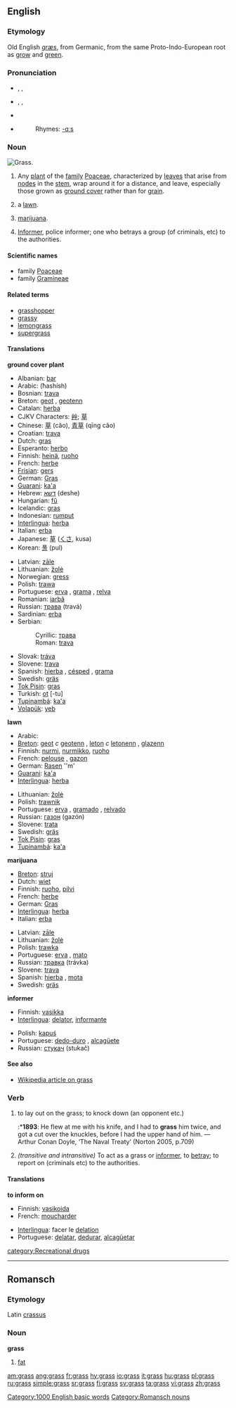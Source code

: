 ==English==

===Etymology===
Old English ''[[græs]]'', from Germanic, from the same Proto-Indo-European root as [[grow]] and [[green]].

===Pronunciation===
*{{AHD|grăs}}, {{IPA|/graːs/}}, {{SAMPA|/grA:s/}} {{italbrac|[[RP]]}}
*{{AHD|grăs}}, {{IPA|/græs/}}, {{SAMPA|/gr{s/}} {{italbrac|US}}
*{{audio|en-uk-grass.ogg|Audio (UK)}}
*{{audio|en-us-grass.ogg|Audio (US)}}
*:Rhymes: [[Rhymes:English:-ɑːs|-ɑːs]]

===Noun===
[[Image:Grass-JW.jpg|thumb|right|Grass.]]
{{en-noun|es|-}}

# {{cattag|countable|uncountable}} Any [[plant]] of the [[family]] [[Poaceae]], characterized by [[leaves]] that arise from [[node]]s in the [[stem]], wrap around it for a distance, and leave, especially those grown as [[ground cover]] rather than for [[grain]]. 
# a [[lawn]].
# {{cattag|slang|uncountable}} [[marijuana]].
# {{slang}} [[Informer]], police informer; one who betrays a group (of criminals, etc) to the authorities.

====Scientific names====
*family [[Poaceae]]
*family [[Gramineae]] {{italbrac|alternative name}}

====Related terms====
*[[grasshopper]]
*[[grassy]]
*[[lemongrass]]
*[[supergrass]]

====Translations====
'''ground cover plant'''
{{top}}
*Albanian: [[bar]] {{m}}
*Arabic: {{ARchar|[[حشيش|حَشيش]]}} (ħashísh)
*Bosnian: [[trava#Bosnian|trava]] {{f}}
*Breton: [[geot]] {{c}}, [[geotenn]] {{f}} {{s}}
*Catalan: [[herba]] {{f}}
*CJKV Characters: [[艸]]; [[草]]
*Chinese: [[草]] (căo), [[青草]] (qīng cǎo)
*Croatian: [[trava]] {{f}}
*Dutch: [[gras]] {{n}}
*Esperanto: [[herbo]]
*Finnish: [[heinä]], [[ruoho]]
*French: [[herbe]] {{f}}
*[[Frisian]]: [[gers]]
*German: [[Gras]] {{n}}
*[[Guarani]]: [[ka'a]]
*Hebrew: [[דשא]] (deshe)
*Hungarian: [[fű]]
*Icelandic: [[gras]]
*Indonesian: [[rumput]]
*[[Interlingua]]: [[herba]]
*Italian: [[erba]] {{f}}
*Japanese: [[草]] ([[くさ]], kusa)
*Korean: [[풀]] (pul)
{{mid}}
*Latvian: [[zāle]] {{f}}
*Lithuanian: [[žolė]] {{f}}
*Norwegian: [[gress]]
*Polish: [[trawa]] {{f}}
*Portuguese: [[erva]] {{f}}, [[grama]] {{f}}, [[relva]] {{f}}
*Romanian: [[iarbă]] {{f}}
*Russian: [[трава#Russian|трава]] (travá) {{f}}
*Sardinian: [[erba]] {{f}}
*Serbian:
*:Cyrillic: [[трава#Serbian|трава]] {{f}}
*:Roman: [[trava#Serbian|trava]] {{f}}
*Slovak: [[tráva#Slovak|tráva]] {{f}}
*Slovene: [[trava]] {{f}}
*Spanish: [[hierba]] {{f}}, [[césped]] {{m}}, [[grama]] {{f}}
*Swedish: [[gräs]]
*[[Tok Pisin]]: [[gras]]
*Turkish: [[ot]] [-tu]
*[[Tupinambá]]: [[ka'a]]
*[[Volapük]]: [[yeb]]
{{bottom}}

'''lawn'''
{{top}}
*Arabic: {{ARchar|[[حشيش|حَشيش]]}}
*[[Breton]]: [[geot]] ''c'' [[geotenn]] {{f}} {{S}}, [[leton]] ''c'' [[letonenn]] {{f}} {{s}}, [[glazenn]] {{f}}
*Finnish: [[nurmi]], [[nurmikko]], [[ruoho]]
*French: [[pelouse]] {{f}}, [[gazon]] {{m}}
*German: [[Rasen]] ''m'
*[[Guarani]]: [[ka'a]]
*[[Interlingua]]: [[herba]]
{{mid}}
*Lithuanian: [[žolė]] {{f}}
*Polish: [[trawnik]] {{m}}
*Portuguese: [[erva]] {{f}}, [[gramado]] {{m}}, [[relvado]] {{m}}
*Russian: [[газон#Russian|газон]] {{m}} (gazón)
*Slovene: [[trata]] {{f}}
*Swedish: [[gräs]]
*[[Tok Pisin]]: [[gras]]
*[[Tupinambá]]: [[ka'a]]
{{bottom}}

'''marijuana'''
{{top}}
*[[Breton]]: [[struj]] {{m}}
*Dutch: [[wiet]] {{m}}
*Finnish: [[ruoho]], [[pilvi]]
*French: [[herbe]] {{f}}
*German: [[Gras]] {{n}}
*[[Interlingua]]: [[herba]]
*Italian: [[erba]] {{f}}
{{mid}}
*Latvian: [[zāle]] {{f}}
*Lithuanian: [[žolė]] {{f}}
*Polish: [[trawka]] {{f}}
*Portuguese: [[erva]] {{f}}, [[mato]] {{m}}
*Russian: [[травка#Russian|травка]] {{f}} (trávka)
*Slovene: [[trava]] {{f}}
*Spanish: [[hierba]] {{f}}, [[mota]] {{f}}
*Swedish: [[gräs]]
{{bottom}}

'''informer'''
{{top}}
*Finnish: [[vasikka]]
*[[Interlingua]]: [[delator]], [[informante]]
{{mid}}
*Polish: [[kapuś]] {{m}}
*Portuguese: [[dedo-duro]] {{m}}, [[alcagüete]] {{m}}
*Russian: [[стукач#Russian|стукач]] {{m}} (stukač)
{{bottom}}

====See also====
*[[w:grass|Wikipedia article on grass]]

===Verb===
{{en-verb|grass|es}}

# {{transitive}} to lay out on the grass; to knock down (an opponent etc.)
#:*'''1893''': He flew at me with his knife, and I had to '''grass''' him twice, and got a cut over the knuckles, before I had the upper hand of him. — Arthur Conan Doyle, ‘The Naval Treaty’ (Norton 2005, p.709)
# ''(transitive and intransitive)'' {{slang}} To act as a grass or [[informer]], to [[betray]]; to report on (criminals etc) to the authorities.

====Translations====
'''to inform on'''
{{top}}
*Finnish: [[vasikoida]]
*French: [[moucharder]]
{{mid}}
*[[Interlingua]]: facer le [[delation]]
*Portuguese: [[delatar]], [[dedurar]], [[alcagüetar]]
{{bottom}}

[[category:Recreational drugs]]
[[Category:1000 English basic words]]

----

==Romansch==

===Etymology===
Latin [[crassus]]
===Noun===
'''grass'''

# [[fat]]

[[Category:Romansch nouns]]

[[am:grass]]
[[ang:grass]]
[[fr:grass]]
[[hy:grass]]
[[io:grass]]
[[it:grass]]
[[hu:grass]]
[[pl:grass]]
[[ru:grass]]
[[simple:grass]]
[[sr:grass]]
[[fi:grass]]
[[sv:grass]]
[[ta:grass]]
[[vi:grass]]
[[zh:grass]]